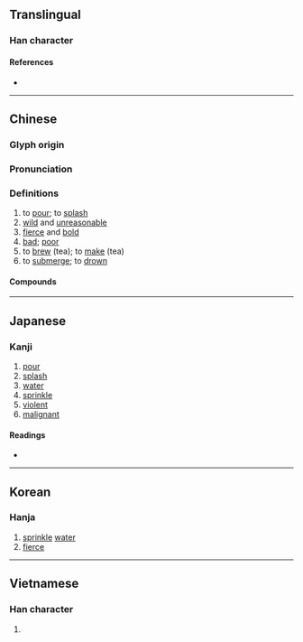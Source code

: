 {{also|泼|溌}}
{{character info/new}}
==Translingual==
{{Han simplified forms|潑|溌|泼|ex=y}}

===Han character===
{{Han char|rn=85|rad=水|as=12|sn=15|four=32147|canj=ENOE|ids=⿰氵發}}

====References====
* {{Han ref|kx=0648.340|dkj=18225|dj=1058.180|hdz=31750.070|uh=6F51|ud=28497|bh=BCE2|bd=48354}}

----

==Chinese==
{{zh-forms|s=泼}}

===Glyph origin===
{{Han etym}}

===Pronunciation===
{{zh-pron
|m=pō
|c=put3
|h=pfs=phat
|md=
|mn=phoah/phoat
|mn_note=phoah - vernacular; phoat - literary
|w=
|mc=
|oc=y
|cat=a,n,v
}}

===Definitions===
{{zh-hanzi}}

# to [[pour]]; to [[splash]]
# [[wild]] and [[unreasonable]]
# [[fierce]] and [[bold]]
# [[bad]]; [[poor]]
# to [[brew]] (tea); to [[make]] (tea)
# to [[submerge]]; to [[drown]]

====Compounds====
{{zh-der|天真活潑|惡言潑語|性潑凶頑|如湯潑雪|潑辣|潑皮賴虎|瓢潑|村聲潑嗓|潑包婁|撒潑打滾|潑做|潑潑剌剌|潑說|放刁撒潑|潑墨山水|潑聲|潑悍|潑才|潑醅|潑剌剌|潑天也似|窮身潑命|潑皮無賴|潑賤煙花|潑潑撒撒|潑賤|活潑|潑賴|潑實|放乖潑|潑皮貨|潑墨人物|漂潑|灑潑|潑灑|潑男女|放潑|潑醋|潑丟潑養|打滾撒潑|潑無徒|潑毛神|潑賤人|潑花團|潑魔|潑腳子貨|潑冷水|潑物|潑天|潑火|潑浪鼓|潑水|潑水難收|潑殘生|潑婦|潑髒水|潑風刀|潑辣貨|潑賸飯|潑言語|潑腳|潑聲浪氣|潑聲浪嗓|潑猴|潑煙花|潑油救火|潑水節|潑性命|潑天大膽|潑剌|潑出膽子|活活潑潑|村潑|潑哭潑鬧|撒潑放刁|潑皮|撒潑|潑墨|潑毛團|風潑|馬前潑水}}

----

==Japanese==

===Kanji===
{{ja-kanji|grade=|rs=水12}}

# [[pour]]
# [[splash]]
# [[water]]
# [[sprinkle]]
# [[violent]]
# [[malignant]]

====Readings====
* {{ja-readings|on=[[はつ]] (hatsu)|kun=[[もる]] (moru), [[とびちる]] (tobichiru), [[そそぐ]] (sosogu)}}

----

==Korean==

===Hanja===
{{ko-hanja|hangeul=발|eumhun=|rv=bal|mr=pal|y=pal}}

# [[sprinkle]] [[water]]
# [[fierce]]

----

==Vietnamese==

===Han character===
{{vi-readings|rs=水12| hanviet = bát}}

# {{defn|lang=vi|sort=水12}}

{{cln|vi|Han tu}}